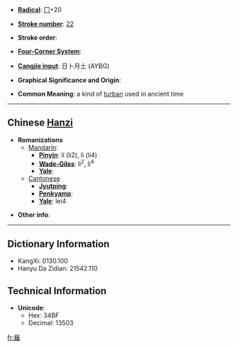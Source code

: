 * '''[[Wiktionary:Chinese radical index| Radical]]''': [[Wiktionary:Chinese radical index 冂|冂]]+20

* '''[[Wiktionary:Chinese total strokes index|Stroke number]]''': [[Wiktionary:Chinese total strokes index 22|22]]

* '''Stroke order''': 

* '''[[Wiktionary:Chinese four corner index|Four-Corner System]]''': 

* '''[[Wiktionary:Chinese Cangjie index|Cangjie input]]''': 日卜月土 (AYBG)

* '''Graphical Significance and Origin''': 

* '''Common Meaning''': a kind of [[turban]] used in ancient time

----

== Chinese [[Hanzi]] ==

* '''Romanizations'''
** [[Mandarin]]:
*** '''[[Pinyin]]''': lí (li2), lì (li4)
*** '''[[Wade-Giles]]''': li<sup>2</sup>, li<sup>4</sup>
*** '''[[Yale]]''': 
**[[Cantonese]]
***'''[[Jyutping]]''':
***'''[[Penkyamp]]''': 
***'''[[Yale]]''': lei4

* '''Other info''': 

----

== Dictionary Information ==

* KangXi: 0130.100
* Hanyu Da Zidian: 21542.110

== Technical Information ==

* '''Unicode''':
** Hex: 34BF
** Decimal: 13503

[[fr:㒿]]